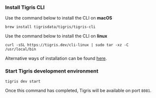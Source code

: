 ### Install Tigris CLI

Use the command below to install the CLI on **macOS**

```shell
brew install tigrisdata/tigris/tigris-cli
```

Use the command below to install the CLI on **linux**

```shell
curl -sSL https://tigris.dev/cli-linux | sudo tar -xz -C /usr/local/bin
```

Alternative ways of installation can be found [here](/cli/installation.mdx).

### Start Tigris development environment

```shell
tigris dev start
```

Once this command has completed, Tigris will be available on port `8081`.
